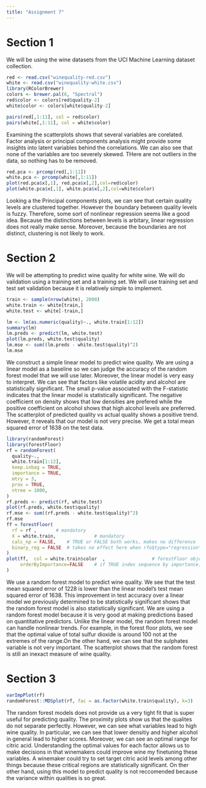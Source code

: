 ```yaml
---
title: "Assignment 7"
---
```


# Section 1

We will be using the wine datasets from the UCI Machine Learning dataset collection.
```r
red <- read.csv("winequality-red.csv")
white <- read.csv("winequality-white.csv")
library(RColorBrewer)
colors <- brewer.pal(6, "Spectral")
red$color <- colors[red$quality-2]
white$color <- colors[white$quality-2]
```


```r
pairs(red[,1:11], col = red$color)
pairs(white[,1:11], col = white$color)
```

Examining the scatterplots shows that several variables are corelated. Factor analysis or principal components analysis might provide some insights into latent variables behind the correlations. We can also see that none of the variables are too severely skewed. THere are not outliers in the data, so nothing has to be removed.


```r
red.pca <- prcomp(red[,1:11])
white.pca <- prcomp(white[,1:11])
plot(red.pca$x[,1], red.pca$x[,2],col=red$color)
plot(white.pca$x[,1], white.pca$x[,2],col=white$color)
```
Looking a the Principal components plots, we can see that certain quality levels are clustered together. However the boundary between quality levels is fuzzy. Therefore, some sort of nonlinear regression seems like a good idea. Because the distinctions between levels is arbitary, linear regression does not really make sense. Moreover, because the boundaries are not distinct, clustering is not likely to work.

# Section 2

We will be attempting to predict wine quality for white wine. We will do validation using a training set and a training set. We will use training set and test set validation because it is relatively simple to implement.
```r
train <- sample(nrow(white), 2000)
white.train <- white[train,]
white.test <- white[-train,]
```

```r
lm <- lm(as.numeric(quality)~., white.train[1:12])
summary(lm)
lm.preds <- predict(lm, white.test)
plot(lm.preds, white.test$quality)
lm.mse <- sum((lm.preds - white.test$quality)^2)
lm.mse
```
We construct a simple linear model to predict wine quality. We are using a linear model as a baseline so we can judge the accuracy of the random forest model that we will use later. Moreover, the linear model is very easy to interpret. We can see that factors like volatile acidity and alcohol are statistically significant. The small p-value associated with the F-statistic indicates that the linear model is statistically significant. The negative coefficient on density shows that low densities are prefered while the positive coefficient on alcohol shows that high alcohol levels are preferred. The scatterplot of predicted quality vs actual quality shows a positive trend. However, it reveals that our model is not very precise. We get a total mean squared error of 1638 on the test data.


```r
library(randomForest)
library(forestFloor)
rf = randomForest(
  quality~.,
  white.train[1:12],
  keep.inbag = TRUE, 
  importance = TRUE,  
  mtry = 3,
  prox = TRUE,
  ntree = 1000,
)
rf.preds <- predict(rf, white.test)
plot(rf.preds, white.test$quality)
rf.mse <- sum((rf.preds - white.test$quality)^2)
rf.mse
ff = forestFloor(
  rf = rf ,       # mandatory
  X = white.train,              # mandatory
  calc_np = FALSE,    # TRUE or FALSE both works, makes no difference
  binary_reg = FALSE  # takes no effect here when rfo$type="regression"
)
plot(ff,  col = white.train$color  ,                 # forestFloor object
     orderByImportance=FALSE    # if TRUE index sequence by importance, else by X column  
)
```

We use a random forest model to predict wine quality. We see that the test mean squared error of 1228 is lower than the linear model's test mean squared error of 1638. This improvement in test accuracy over a linear model we previously determined to be statistically significant shows that the random forest model is also statistically significant. We are using a random forest model because it is very good at making predictions based on quantitative predictors. Unlike the linear model, the random forest model can handle nonlinear trends. For example, in the forest floor plots, we see that the optimal value of total sulfur dioxide is around 100 not at the extremes of the range.On the other hand, we can see that the sulphates variable is not very important. The scatterplot shows that the random forest is still an inexact measure of wine quality.

# Section 3
```r
varImpPlot(rf)
randomForest::MDSplot(rf, fac = as.factor(white.train$quality), k=3)
```


The random forest models does not provide us a very tight fit that is super useful for predicting quality. The proximity plots show us that the qualites do not separate perfectly. However, we can see what variables lead to high wine quality. In particular, we can see that lower densitiy and higher alcohol in general lead to higher scores. Moreover, we can see an optimal range for citric acid. Understanding the optimal values for each factor allows us to make decisions in that winemakers could improve wine my finetuning these variables. A winemaker could try to set target citric acid levels among other things because these critical regions are statistically significant. On ther other hand, using this model to predict quality is not reccomended because the variance within qualities is so great.




